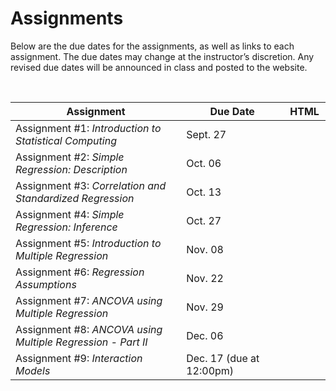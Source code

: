 # Assignments

Below are the due dates for the assignments, as well as links to each assignment. The due dates may change at the instructor's discretion. Any revised due dates will be announced in class and posted to the website. 

<br />
<!-- <img src="img/update.png" width="20px" height="20px"> -->

<table class="table">

<thead>
<tr>
<th style="width:50%;">Assignment</th>
<!-- <th style="width:15%;">Due Date (T/R)</th> -->
<th style="width:30%;">Due Date</th>
<th style="width:10%;text-align:center">HTML</th>
</tr>
</thead>

<tbody>

<tr>
<td>Assignment \#1: *Introduction to Statistical Computing* 
  <!-- <span style="margin-left:20px; color:red;">*[Updated 09-09-2019]*</span> -->
</td>
<!-- <td>Sept. 19</td> -->
<td>Sept. 27</td>
<td align="center" style="vertical-align:middle;">
  [<span class="fas fa-link" style="color: #ff2600; font-size: 20px;"></span>](assignments/f21-assignment-01-introduction-to-statistical-computing.html)
</td>
</tr>



<tr>
<td>Assignment \#2: *Simple Regression: Description*</td>
<!-- <td>Oct. 01</td> -->
<td>Oct. 06</td>
<td align="center" style="vertical-align:middle;">
  [<span class="fas fa-link" style="color: #ff2600; font-size: 20px;"></span>](assignments/f21-assignment-02-simple-regression-description.html)
</td>
</tr>

<tr>
<td>Assignment \#3: *Correlation and Standardized Regression*</td>
<!-- <td>Oct. 10</td> -->
<td>Oct. 13</td>
<td align="center" style="vertical-align:middle;">
  <!-- <a href="https://github.com/zief0002/epsy-8251/raw/master/assignments/assignment-03-correlation-and-standardized-regression.pdf"> -->
  <!--   <span class="fa fa-file-pdf" style="color: #ff2600; font-size: 20px;"></span> -->
  <!-- </a> -->
</td>
</tr>

<tr>
<td>Assignment \#4: *Simple Regression: Inference*</td>
<!-- <td>Oct. 22</td> -->
<td>Oct. 27</td>
<td align="center" style="vertical-align:middle;">
  <!-- <a href="https://github.com/zief0002/epsy-8251/raw/master/assignments/assignment-04-simple-regression-inference.pdf"> -->
  <!--   <span class="fa fa-file-pdf" style="color: #ff2600; font-size: 20px;"></span> -->
  <!-- </a> -->
</td>
</tr>

<tr>
<td>Assignment \#5: *Introduction to Multiple Regression*</td>
<!-- <td>Oct. 31</td> -->
<td>Nov. 08</td>
<td align="center" style="vertical-align:middle;">
  <!-- <a href="https://github.com/zief0002/epsy-8251/raw/master/assignments/assignment-05-introduction-to-multiple-regression.pdf"> -->
  <!--   <span class="fa fa-file-pdf" style="color: #ff2600; font-size: 20px;"></span> -->
  <!-- </a> -->
</td>
</tr>

<tr>
<td>Assignment \#6: *Regression Assumptions*</td>
<!-- <td>Nov. 12</td> -->
<td>Nov. 22</td>
<td align="center" style="vertical-align:middle;">
<!--   <a href="https://github.com/zief0002/epsy-8251/raw/master/assignments/assignment-06-regression-assumptions.pdf"> -->
<!--     <span class="fa fa-file-pdf" style="color: #ff2600; font-size: 20px;"></span> -->
<!--   </a> -->
</td>
</tr>



<tr>
<td>Assignment \#7: *ANCOVA using Multiple Regression*</td>
<!-- <td>Nov. 19</td> -->
<td>Nov. 29</td>
<td align="center" style="vertical-align:middle;">
  <!-- <a href="https://github.com/zief0002/epsy-8251/raw/master/assignments/assignment-07-dichotomous-categorical-predictors.pdf"> -->
  <!--   <span class="fa fa-file-pdf" style="color: #ff2600; font-size: 20px;"></span> -->
  <!-- </a> -->
</td>
</tr>


<tr>
<td>Assignment \#8: *ANCOVA using Multiple Regression - Part II*
  <!-- <span style="margin-left:20px; color:red;">*[Updated 11-12-2019]*</span> -->
  </td>
<!-- <td>Dec. 03</td> -->
<td>Dec. 06</td>
<td align="center" style="vertical-align:middle;">
  <!-- <a href="https://github.com/zief0002/epsy-8251/raw/master/assignments/assignment-08-polychotomous-categorical-predictors.pdf"> -->
  <!--   <span class="fa fa-file-pdf" style="color: #ff2600; font-size: 20px;"></span> -->
  <!-- </a> -->
</td>
</tr>


<tr>
<td>Assignment \#9: *Interaction Models*</td>
<td>Dec. 17 (due at 12:00pm)</td>
<td align="center" style="vertical-align:middle;">
  <!-- <a href="https://github.com/zief0002/epsy-8251/raw/master/assignments/assignment-09-interactions.pdf"> -->
  <!--   <span class="fa fa-file-pdf" style="color: #ff2600; font-size: 20px;"></span> -->
  <!-- </a> -->
</td>
</tr>

</tbody>
</table>